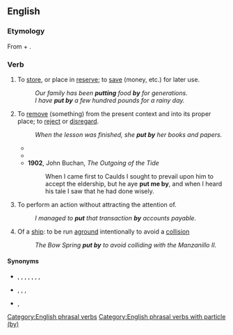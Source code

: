 ==English==

===Etymology===
From {{m|en|put}} + {{m|en|by}}.

===Verb===
{{en-verb|put<,,put> by}}

# {{lb|en|transitive}} To [[store]], or place in [[reserve]]; to [[save]] (money, etc.) for later use.
#: ''Our family has been '''putting''' food '''by''' for generations.''
#: ''I have '''put by''' a few hundred pounds for a rainy day.''
# {{lb|en|transitive}} To [[remove]] (something) from the present context and into its proper place; {{lb|en|figurative}} to [[reject]] or [[disregard]].
#: ''When the lesson was finished, she '''put by''' her books and papers.''
#* {{RQ:Shakespeare Othello|act=II|scene=iii|page=320
|text=For Christian shame, '''put by''' this barbarous brawl:
}}
#* {{RQ:Corelli Sorrows of Satan|page=
|text=I refolded and '''put by''' his letter and the draft for the fifty pounds,
}}
#* '''1902''', John Buchan, ''The Outgoing of the Tide''
#*: When I came first to Caulds I sought to prevail upon him to accept the eldership, but he aye '''put me by''', and when I heard his tale I saw that he had done wisely.
# {{lb|en|ditransitive}} To perform an action without attracting the attention of.
#: ''I managed to '''put''' that transaction '''by''' accounts payable.''
# {{lb|en|intransitive}} Of a [[ship]]: to be run [[aground]] intentionally to avoid a [[collision]]
#: ''The Bow Spring '''put by''' to avoid colliding with the Manzanillo II.''

====Synonyms====
* {{sense|save}} {{l|en|save}}, {{l|en|put away}}, {{l|en|set aside}}, {{l|en|put aside}}, {{l|en|lay aside}}, {{l|en|lay by}}, {{l|en|lay up}}, {{seeSynonyms|en|accumulate}}
* {{sense|remove,reject}} {{l|en|put away}}, {{l|en|set aside}}, {{l|en|put aside}}, {{l|en|lay aside}}
* {{sense|do without notice}} {{l|en|sneak past}}, {{l|en|get past}}

[[Category:English phrasal verbs]]
[[Category:English phrasal verbs with particle (by)]]